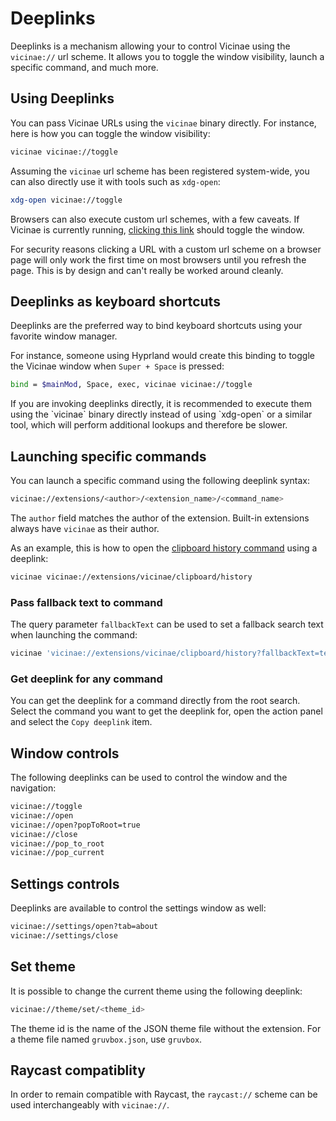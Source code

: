 # Deeplinks

Deeplinks is a mechanism allowing your to control Vicinae using the `vicinae://` url scheme. It allows you to toggle the window visibility, launch a specific command, and much more.

## Using Deeplinks

You can pass Vicinae URLs using the `vicinae` binary directly. For instance, here is how you can toggle the window visibility:

```bash
vicinae vicinae://toggle
```

Assuming the `vicinae` url scheme has been registered system-wide, you can also directly use it with tools such as `xdg-open`:

```bash
xdg-open vicinae://toggle
```

Browsers can also execute custom url schemes, with a few caveats.
If Vicinae is currently running, [clicking this link](vicinae://toggle) should toggle the window.

<Note>
	For security reasons clicking a URL with a custom url scheme on a browser page will only work the first time on most browsers until you refresh the page. This is by design and can't really be worked around cleanly.
</Note>

## Deeplinks as keyboard shortcuts


Deeplinks are the preferred way to bind keyboard shortcuts using your favorite window manager.

For instance, someone using Hyprland would create this binding to toggle the Vicinae window when `Super + Space` is pressed:

```bash
bind = $mainMod, Space, exec, vicinae vicinae://toggle
```

<Note>
	If you are invoking deeplinks directly, it is recommended to execute them using the `vicinae` binary directly instead of using `xdg-open` or a similar tool, which will perform additional lookups and therefore be slower.
</Note>


## Launching specific commands

You can launch a specific command using the following deeplink syntax:

```bash
vicinae://extensions/<author>/<extension_name>/<command_name>
```

The `author` field matches the author of the extension. Built-in extensions always have `vicinae` as their author. 

As an example, this is how to open the [clipboard history command](vicinae://extensions/vicinae/clipboard/history) using a deeplink:

```bash
vicinae vicinae://extensions/vicinae/clipboard/history
```

### Pass fallback text to command

The query parameter `fallbackText` can be used to set a fallback search text when launching the command:

```bash
vicinae 'vicinae://extensions/vicinae/clipboard/history?fallbackText=text'
```


### Get deeplink for any command

You can get the deeplink for a command directly from the root search. Select the command you want to get the deeplink for, open the action panel and select the `Copy deeplink` item.

## Window controls

The following deeplinks can be used to control the window and the navigation:

```bash
vicinae://toggle
vicinae://open
vicinae://open?popToRoot=true
vicinae://close
vicinae://pop_to_root
vicinae://pop_current
```

## Settings controls

Deeplinks are available to control the settings window as well:

```bash
vicinae://settings/open?tab=about
vicinae://settings/close
```

## Set theme

It is possible to change the current theme using the following deeplink:

```bash
vicinae://theme/set/<theme_id>
```

The theme id is the name of the JSON theme file without the extension. For a theme file named `gruvbox.json`, use `gruvbox`.

## Raycast compatiblity

In order to remain compatible with Raycast, the `raycast://` scheme can be used interchangeably with `vicinae://`.
